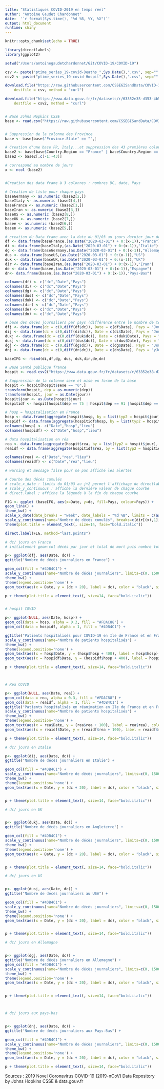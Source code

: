 ```yaml
---
title: "Statistiques COVID-2019 en temps réel"
author: "Antoine Gaudet Chardonnet"
date:  '`r format(Sys.time(), "%d %B, %Y, %X")`'
output: html_document
runtime: shiny
---
```


```r
knitr::opts_chunk$set(echo = TRUE)

```

```r

library(directlabels)
library(ggplot2)

setwd("/Users/antoinegaudetchardonnet/Git/COVID-19/COVID-19")

csv <- paste("ptime_series_19-covid-Deaths_",Sys.Date(),".csv", sep="" )
csv2 <- paste("ptime_series_19-covid-Hospit",Sys.Date(),".csv", sep="" )

download.file("https://raw.githubusercontent.com/CSSEGISandData/COVID-19/master/csse_covid_19_data/csse_covid_19_time_series/time_series_covid19_deaths_global.csv", 
    destfile = csv, method = "curl")

download.file("https://www.data.gouv.fr/fr/datasets/r/63352e38-d353-4b54-bfd1-f1b3ee1cabd7", 
    destfile = csv2, method = "curl")


# Base Johns Hopkins CSSE
base <- read.csv("https://raw.githubusercontent.com/CSSEGISandData/COVID-19/master/csse_covid_19_data/csse_covid_19_time_series/time_series_covid19_deaths_global.csv")


# Suppression de la colonne des Province
base <- base[base$"Province.State" == "",]

# Creation d'une base FR, Italy...et suppression des 43 premières colonnes
base2 <- base[base$Country.Region == "France" | base$Country.Region == "Italy" | base$Country.Region == "Germany" | base$Country.Region == "Iran" | base$Country.Region == "US" | base$Country.Region == "United Kingdom" | base$Country.Region == "Spain" | base$Country.Region == "Netherlands",]
base2 <- base2[,c(-1:-43)]

# correspond au nombre de jours
x <- ncol (base2)


#Creation des data frame à 3 colonnes : nombres DC, date, Pays

# Creation de liste pour chaque pays
baseGermany <- as.numeric (base2[2,])
baseItaly <- as.numeric (base2[4,])
baseFrance <- as.numeric (base2[1,])
baseIran <- as.numeric (base2[3,])
baseUS <- as.numeric (base2[8,])
baseUK <- as.numeric (base2[7,])
basee <- as.numeric (base2[6,])
basen <- as.numeric (base2[5,])

# creation du Data frame avec la date du 01/03 au jours dernier jour de la abse initiale
df <- data.frame(baseFrance,(as.Date("2020-03-01") + 0:(x-1)),"France")
di <- data.frame(baseItaly,(as.Date("2020-03-01") + 0:(x-1)),"Italie")
dg <- data.frame(baseGermany,(as.Date("2020-03-01") + 0:(x-1)),"Allemagne")
dus <- data.frame(baseUS,(as.Date("2020-03-01") + 0:(x-1)),"US")
duk <- data.frame(baseUK,(as.Date("2020-03-01") + 0:(x-1)),"UK")
dir <- data.frame(baseIran,(as.Date("2020-03-01") + 0:(x-1)),"Iran")
de <- data.frame(basee,(as.Date("2020-03-01") + 0:(x-1)),"Espagne")
dn<- data.frame(basen,(as.Date("2020-03-01") + 0:(x-1)),"Pays-Bas")

colnames(df) <- c("dc","Date","Pays")
colnames(di) <- c("dc","Date","Pays")
colnames(dg) <- c("dc","Date","Pays")
colnames(dus) <- c("dc","Date","Pays")
colnames(duk) <- c("dc","Date","Pays")
colnames(dir) <- c("dc","Date","Pays")
colnames(de) <- c("dc","Date","Pays")
colnames(dn) <- c("dc","Date","Pays")

# base des décès journaliers par pays (différence entre le nombre de totale pour chaque journée
dfj <- data.frame(dc = c(0,diff(df$dc)), Date = c(df$Date), Pays = "Journaliers")
dij <- data.frame(dc = c(0,diff(di$dc)), Date = c(di$Date), Pays = "Journaliers")
dukj <- data.frame(dc = c(0,diff(duk$dc)), Date = c(duk$Date), Pays = "yJournaliers")
dusj <- data.frame(dc = c(0,diff(dus$dc)), Date = c(dus$Date), Pays = "yJournaliers")
dgj <- data.frame(dc = c(0,diff(dg$dc)), Date = c(dg$Date), Pays = "Journaliers")
dnj <- data.frame(dc = c(0,diff(dn$dc)), Date = c(dn$Date), Pays = "yJournaliers")

baseIFG <- rbind(di,df,dg, dus, duk,dir,de,dn)

# Base Santé publique france
hospit <- read.csv2("https://www.data.gouv.fr/fr/datasets/r/63352e38-d353-4b54-bfd1-f1b3ee1cabd7")

# Suppression de la colonne sexe et mise en forme de la base
hospit <- hospit[hospit$sexe == "0",]
transform(hospit, dep = as.numeric(dep))
transform(hospit, jour = as.Date(jour))
hospit$jour <- as.Date(hospit$jour)
hospitidf <- hospit[hospit$dep == 75 | hospit$dep == 91 |hospit$dep == 92 |hospit$dep == 93 |hospit$dep == 94 |hospit$dep == 95 |hospit$dep == 77 ,]

# hosp = hospitalisation en France
hosp <- data.frame(aggregate(hospit$hosp, by = list(typ2 = hospit$jour), sum),"France")
hospidf <- data.frame(aggregate(hospitidf$hosp, by = list(typ2 = hospitidf$jour), sum), "IdF")
colnames(hosp) <- c("Date","hosp","lieu")
colnames(hospidf) <- c("Date","hosp","lieu")

# data hospitalisation en réa
rea <- data.frame(aggregate(hospit$rea, by = list(typ2 = hospit$jour), sum),"France")
reaidf <- data.frame(aggregate(hospitidf$rea, by = list(typ2 = hospitidf$jour), sum), "IdF")

colnames(rea) <- c("Date","rea","lieu")
colnames(reaidf) <- c("Date","rea","lieu")

```

```r

# warning et message false pour ne pas affiché les alertes

# Courbe des décès cumulés
# scale_x_date : limits du 01/03 au j+2 permet l'affichage de directlab
# scale_y_continuous : affiche la dernière valeur de chaque courbe
# direct.label ; affiche la légende à la fin de chaque courbe

FIG <- ggplot (baseIFG, aes(x=Date, y=dc, fill=Pays, colour=Pays)) +
geom_line() +
theme_bw() +
scale_x_date(date_breaks = "week", date_labels = "%d %B", limits = c(as.Date("2020-03-01"),as.Date((Sys.Date()+2)))) +
scale_y_continuous(name="Nombre de décès cumulés", breaks=c(dir[(x),1],duk[(x),1], dg[(x),1], dus[(x),1], di[(x),1], df[(x),1], de[(x),1])) +
theme(plot.title = element_text(, size=14, face="bold.italic")) 

direct.label(FIG, method="last.points") 

# dc/ jours en France
# initialement geom-col décès par jour et total de mort puis nombre total non affiché par soucis d'echelle

p<- ggplot(dfj, aes(Date, dc)) + 
ggtitle("Nombre de décès journaliers en France") +

geom_col(fill = "#4DB4C1") +
scale_y_continuous(name="Nombre de décès journaliers", limits=c(0, 1500)) +
theme_bw() +
theme(legend.position='none') +
geom_text(aes(x = Date, y = (dc + 20), label = dc), color = "black", size = 2.5) 

p + theme(plot.title = element_text(, size=14, face="bold.italic"))


# hospit COVID

p<- ggplot(NULL, aes(Date, hosp)) + 
geom_col(data = hosp, alpha = 0.3, fill = "#FDAC88") +
geom_col(data = hospidf, alpha = 1, fill = "#4DB4C1") +

ggtitle("Patients hospitalisés pour COVID-19 en Ile de France et en France") +
scale_y_continuous(name="Nombre de patients hospitalisés") +
theme_bw() +
theme(legend.position='none') +
geom_text(aes(x = hosp$Date, y = (hosp$hosp + 400), label = hosp$hosp), color = "black", size = 2.5) +
geom_text(aes(x = hospidf$Date, y = (hospidf$hosp + 400), label = hospidf$hosp), color = "black", size = 2.5) 

p + theme(plot.title = element_text(, size=14, face="bold.italic"))  



# Rea COVID

p<- ggplot(NULL, aes(Date, rea)) + 
geom_col(data = rea, alpha = 0.3, fill = "#FDAC88") +
geom_col(data = reaidf, alpha = 1, fill = "#4DB4C1") +
ggtitle("Patients hospitalisés en réanimation en Ile de France et en France") +
scale_y_continuous(name="Nombre de patients hospitalisés") +
theme_bw() +
theme(legend.position='none') +
geom_text(aes(x = rea$Date, y = (rea$rea + 100), label = rea$rea), color = "black", size = 2.5) +
geom_text(aes(x = reaidf$Date, y = (reaidf$rea + 100), label = reaidf$rea), color = "black", size = 2.5) 

p + theme(plot.title = element_text(, size=14, face="bold.italic"))

# dc/ jours en Italie

p<- ggplot(dij, aes(Date, dc)) + 
ggtitle("Nombre de décès journaliers en Italie") +

geom_col(fill = "#4DB4C1") +
scale_y_continuous(name="Nombre de décès journaliers", limits=c(0, 1500)) +
theme_bw() +
theme(legend.position='none') +
geom_text(aes(x = Date, y = (dc + 20), label = dc), color = "black", size = 2.5) 


p + theme(plot.title = element_text(, size=14, face="bold.italic"))

# dc/ jours en UK


p<- ggplot(dukj, aes(Date, dc)) + 
ggtitle("Nombre de décès journaliers en Angleterre") +

geom_col(fill = "#4DB4C1") +
scale_y_continuous(name="Nombre de décès journaliers", limits=c(0, 1500)) +
theme_bw() +
theme(legend.position='none') +
geom_text(aes(x = Date, y = (dc + 20), label = dc), color = "black", size = 2.5) 


p + theme(plot.title = element_text(, size=14, face="bold.italic"))

# dc/ jours en US


p<- ggplot(dusj, aes(Date, dc)) + 
ggtitle("Nombre de décès journaliers au USA") +

geom_col(fill = "#4DB4C1") +
scale_y_continuous(name="Nombre de décès journaliers", limits=c(0, 1500)) +
theme_bw() +
theme(legend.position='none') +
geom_text(aes(x = Date, y = (dc + 20), label = dc), color = "black", size = 2.5) 


p + theme(plot.title = element_text(, size=14, face="bold.italic"))

# dc/ jours en Allemagne


p<- ggplot(dgj, aes(Date, dc)) + 
ggtitle("Nombre de décès journaliers en Allemagne") +
geom_col(fill = "#4DB4C1") +
scale_y_continuous(name="Nombre de décès journaliers", limits=c(0, 1500)) +
theme_bw() +
theme(legend.position='none') +
geom_text(aes(x = Date, y = (dc + 20), label = dc), color = "black", size = 2.5) 


p + theme(plot.title = element_text(, size=14, face="bold.italic"))



# dc/ jours aux pays-bas


p<- ggplot(dnj, aes(Date, dc)) + 
ggtitle("Nombre de décès journaliers aux Pays-Bas") +

geom_col(fill = "#4DB4C1") +
scale_y_continuous(name="Nombre de décès journaliers", limits=c(0, 1500)) +
theme_bw() +
theme(legend.position='none') +
geom_text(aes(x = Date, y = (dc + 20), label = dc), color = "black", size = 2.5) 

p + theme(plot.title = element_text(, size=14, face="bold.italic"))

```

Sources : 2019 Novel Coronavirus COVID-19 (2019-nCoV) Data Repository by Johns Hopkins CSSE & data.gouv.fr

